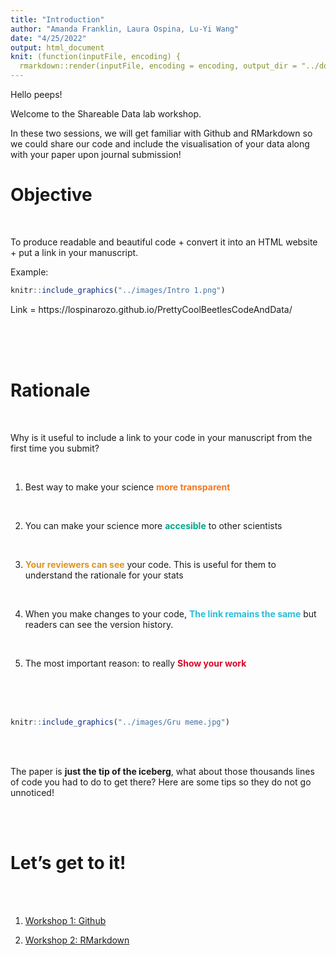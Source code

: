 ```yaml
---
title: "Introduction"
author: "Amanda Franklin, Laura Ospina, Lu-Yi Wang"
date: "4/25/2022"
output: html_document
knit: (function(inputFile, encoding) {
  rmarkdown::render(inputFile, encoding = encoding, output_dir = "../docs") })
---
```


Hello peeps!

Welcome to the Shareable Data lab workshop. 

In these two sessions, we will get familiar with Github and RMarkdown so we could share our code and include the visualisation of your data along with your paper upon journal submission!

# Objective

<br>

To produce readable and beautiful code + convert it into an HTML website + put a link in your manuscript.  

Example:

```r
knitr::include_graphics("../images/Intro 1.png")
```

Link = https://lospinarozo.github.io/PrettyCoolBeetlesCodeAndData/ 

<br>
<br>
<br>

# Rationale

<br>

Why is it useful to include a link to your code in your manuscript from the first time you submit? 

<br>

1) Best way to make your science <span style="color: #f6781d">**more transparent**</span> 

<br>

2) You can make your science more <span style="color: #00a68d">**accesible**</span> to other scientists  

<br>

3) <span style="color: #db9622">**Your reviewers can see**</span> your code. This is useful for them to understand the rationale for your stats  

<br>

4) When you make changes to your code, <span style="color: #26bed9">**The link remains the same**</span> but readers can see the version history.  

<br>

5) The most important reason: to really <span style="color: #da0728">**Show your work**</span>

<br>
<br>
<br>

```r
knitr::include_graphics("../images/Gru meme.jpg")
```

<br>
<br>

The paper is **just the tip of the iceberg**, what about those thousands  lines of code you had to do to get there? Here are some tips so they do not go unnoticed!

<br>
<br>

# Let's get to it!

<br>
<br>

1. [Workshop 1: Github](workshopGitHub.html) 

1. [Workshop 2: RMarkdown](workshopRMarkdown.html) 
